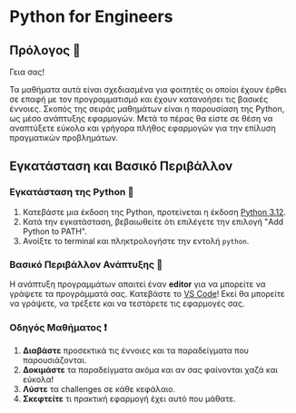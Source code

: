 # Python for Engineers

## Πρόλογος :wave:

Γεια σας!

Τα μαθήματα αυτά είναι σχεδιασμένα για φοιτητές οι οποίοι έχουν έρθει σε επαφή με τον προγραμματισμό και έχουν κατανοήσει τις βασικές έννοιες.
Σκοπός της σειράς μαθημάτων είναι η παρουσίαση της Python, ως μέσο ανάπτυξης εφαρμογών.
Μετά το πέρας θα είστε σε θέση να αναπτύξετε εύκολα και γρήγορα πλήθος εφαρμογών για την επίλυση πραγματικών προβλημάτων.

## Εγκατάσταση και Βασικό Περιβάλλον

### Εγκατάσταση της Python :snake:

1. Κατεβάστε μια έκδοση της Python, προτείνεται η έκδοση [Python 3.12](https://www.python.org/downloads/release/python-31211/).
2. Κατά την εγκατάσταση, βεβαιωθείτε ότι επιλέγετε την επιλογή "Add Python to PATH".
3. Ανοίξτε το terminal και πληκτρολογήστε την εντολή `python`.

### Βασικό Περιβάλλον Ανάπτυξης :memo:

Η ανάπτυξη προγραμμάτων απαιτεί έναν **editor** για να μπορείτε να γράψετε τα προγράμματά σας.
Κατεβάστε το [VS Code](https://code.visualstudio.com/)! Εκεί θα μπορείτε να γράψετε, να τρέξετε και να τεστάρετε τις εφαρμογές σας.

### Οδηγός Μαθήματος :exclamation:

1. **Διαβάστε** προσεκτικά τις έννοιες και τα παραδείγματα που παρουσιάζονται.
2. **Δοκιμάστε** τα παραδείγματα ακόμα και αν σας φαίνονται χαζά και εύκολα!
3. **Λύστε** τα challenges σε κάθε κεφάλαιο.
4. **Σκεφτείτε** τι πρακτική εφαρμογή έχει αυτό που μάθατε.
